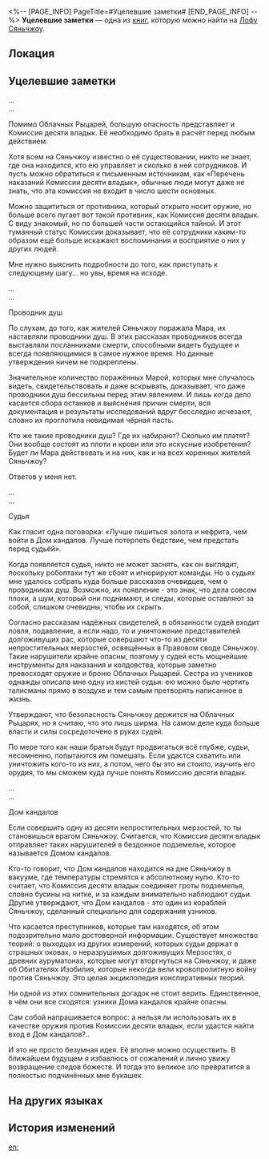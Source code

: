 <%-- [PAGE_INFO]
PageTitle=#Уцелевшие заметки#
[END_PAGE_INFO] --%>
{{Дополнить}}
{{Книга Инфобокс
|id           = 216
|partIds      = 190448
|Название     = 
|Изображение  = Иконка рукописи с Лофу Сяньчжоу.png
|Мир          = Лофу Сяньчжоу
|Томов        = 1
|Автор        = <!--нужно добавить-->
|Описание     = Заметки, которые не были вовремя уничтожены. Кажется, кто-то пытается получить информацию о Комиссии десяти владык Лофу.
|Том1         = {{tx}}
|Источник1    = {{tx|Отсутствует источник}}
|Персонажи    = 
|Фракции      = 
}}
'''Уцелевшие заметки''' — одна из [[Книги|книг]], которую можно найти на [[Лофу Сяньчжоу]].

==Локация==
{{Отметка карты|<!--название карты-->|<!--id отметки-->}}

==Уцелевшие заметки==
...<br />
...

Помимо Облачных Рыцарей, большую опасность представляет и Комиссия десяти владык. Её необходимо брать в расчёт перед любым действием.

Хотя всем на Сяньчжоу известно о её существовании, никто не знает, где она находится, кто ею управляет и сколько в ней сотрудников. И пусть можно обратиться к письменным источникам, как «Перечень наказаний Комиссии десяти владык», обычные люди могут даже не знать, что эта комиссия не входит в число шести основных.

Можно защититься от противника, который открыто носит оружие, но больше всего пугает вот такой противник, как Комиссия десяти владык. С виду знакомый, но по большей части остающийся тайной. И этот туманный статус Комиссии доказывает, что её сотрудники каким-то образом ещё больше искажают воспоминания и восприятие о них у других людей.

Мне нужно выяснить подробности до того, как приступать к следующему шагу... но увы, время на исходе.

...<br />
...

Проводник душ

По слухам, до того, как жителей Сяньчжоу поражала Мара, их наставляли проводники душ. В этих рассказах проводников всегда выставляли посланниками смерти, способными видеть будущее и всегда появляющимися в самое нужное время. Но данные утверждения ничем не подкреплены.

Значительное количество поражённых Марой, которых мне случалось видеть, свидетельствовать и даже вскрывать, доказывает, что даже проводники душ бессильны перед этим явлением. И лишь когда дело касается сбора останков и выяснения причин смерти, вся документация и результаты исследований вдруг бесследно исчезают, словно их проглотила невидимая чёрная пасть.

Кто же такие проводники душ? Где их набирают? Сколько им платят? Они вообще состоят из плоти и крови или это искусные изобретения? Будет ли Мара действовать и на них, как и на всех коренных жителей Сяньчжоу?

Ответов у меня нет.

...<br />
...

Судья

Как гласит одна поговорка: «Лучше лишиться золота и нефрита, чем войти в Дом кандалов. Лучше потерпеть бедствие, чем предстать перед судьёй».

Когда появляется судья, никто не может заснять, как он выглядит, поскольку робоптахи тут же сбоят и игнорируют команды. Но о судьях мне удалось собрать куда больше рассказов очевидцев, чем о проводниках душ. Возможно, их появление - это знак, что дела совсем плохи, а шум, который они поднимают, и следы, которые оставляют за собой, слишком очевидны, чтобы их скрыть.

Согласно рассказам надёжных свидетелей, в обязанности судей входит ловля, подавление, а если надо, то и уничтожение представителей долгоживущих рас, которые совершают что-то из десяти непростительных мерзостей, освещённых в Правовом своде Сяньчжоу. Такие нарушители крайне опасны, поэтому у судей есть мощнейшие инструменты для наказания и колдовства, которые заметно превосходят оружие и броню Облачных Рыцарей. Сестра из учеников однажды описала мне одну из кистей судьи: ею можно было чертить талисманы прямо в воздухе и тем самым претворять написанное в жизнь.

Утверждают, что безопасность Сяньчжоу держится на Облачных Рыцарях, но я считаю, что это лишь ширма. На самом деле куда больше власти и силы сосредоточено в руках судей.

По мере того как наши братья будут продвигаться всё глубже, судьи, несомненно, попытаются им помешать. Если удастся схватить или уничтожить кого-то из них, а потом, чего бы это ни стоило, изучить его орудия, то мы сможем куда лучше понять Комиссию десяти владык.

...<br />
...

Дом кандалов

Если совершить одну из десяти непростительных мерзостей, то ты становишься врагом Сяньчжоу. Считается, что Комиссия десяти владык отправляет таких нарушителей в бездонное подземелье, которое называется Домом кандалов.

Кто-то говорит, что Дом кандалов находится на дне Сяньчжоу в вакууме, где температуры стремятся к абсолютному нулю. Кто-то считает, что Комиссия десяти владык соединяет гроты подземелья, словно бусины на нитке, и за каждым внимательно наблюдают судьи. Другие утверждают, что Дом кандалов - это один из кораблей Сяньчжоу, сделанный специально для содержания узников.

Что касается преступников, которые там находятся, об этом подозрительно мало достоверной информации. Существует множество теорий: о выходцах из других измерений, которых судьи держат в страшных оковах, о неразрушимых долгоживущих Мерзостях, о древних ауруматонах, которые могут вторгнуться на Сяньчжоу, и даже об Обитателях Изобилия, которые некогда вели кровопролитную войну против Сяньчжоу. Это целая энциклопедия конспиративных теорий.

Ни одной из этих сомнительных догадок не стоит верить. Единственное, в чём они все сходятся: узники Дома кандалов крайне опасны.

Сам собой напрашивается вопрос: а нельзя ли использовать их в качестве оружия против Комиссии десяти владык, если удастся найти вход в Дом кандалов?..

И это не просто безумная идея. Её вполне можно осуществить. В ближайшем будущем я избавлюсь от сожалений и лично увижу возвращение следов божеств. И тогда это великое зло превратится в полностью подчинённых мне букашек.

==На других языках==
{{На других языках
|en   = Undestroyed Notes
|zhs  = 未被销毁的笔记
|zht  = 未銷毀的筆記
|ja   = 処分されなかった筆記
|ko   = 폐기되지 않은 노트
|es   = Notas sin destruir
|fr   = Notes non détruites
|ru   = Уцелевшие заметки
|th   = บันทึกที่ไม่ถูกทำลาย
|vi   = Bút Ký Chưa Bị Hủy
|de   = Unzerstörte Notiz
|id   = Catatan yang Belum Dihancurkan
|pt   = Anotações Intactas
}}

==История изменений==
{{История изменений|3.5}}

[[en:]]